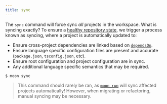 ```yaml
---
title: sync
---
```


The `sync` command will force sync _all_ projects in the workspace. What is syncing exactly? To
ensure a [healthy repository state](../faq#what-should-be-considered-the-source-of-truth), we
trigger a process known as syncing, where a project is automatically updated to:

- Ensure cross-project dependencies are linked based on [`dependsOn`](../config/project#dependsOn).
- Ensure language specific configuration files are present and accurate (`package.json`,
  `tsconfig.json`, etc).
- Ensure root configuration and project configuration are in sync.
- Any additional language specific semantics that may be required.

```shell
$ moon sync
```

> This command should rarely be ran, as [`moon run`](./run) will sync affected projects
> automatically! However, when migrating or refactoring, manual syncing may be necessary.
